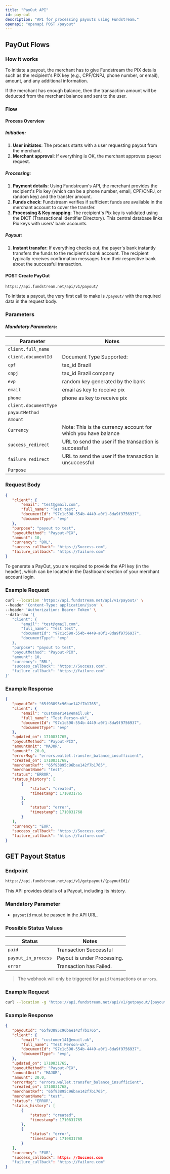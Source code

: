 ```yaml
---
title: "PayOut API"
id: pay-out
description: "API for processing payouts using Fundstream."
openapi: "openapi POST /payout"
---
```


## PayOut Flows

### How it works
To initiate a payout, the merchant has to give Fundstream the PIX details such as the recipient's PIX key (e.g., CPF/CNPJ, phone number, or email), amount, and any additional information.

If the merchant has enough balance, then the transaction amount will be deducted from the merchant balance and sent to the user.


### Flow

#### **Process Overview**
##### **Initiation:**
1. **User initiates**: The process starts with a user requesting payout from the merchant.
2. **Merchant approval**: If everything is OK, the merchant approves payout request.

##### **Processing:**
1. **Payment details**: Using Fundstream's API, the merchant provides the recipient's Pix key (which can be a phone number, email, CPF/CNPJ, or random key) and the transfer amount.
2. **Funds check**: Fundstream verifies if sufficient funds are available in the merchant account to cover the transfer.
3. **Processing & Key mapping**: The recipient's Pix key is validated using the DICT (Transactional Identifier Directory). This central database links Pix keys with users' bank accounts.

##### **Payout:**
1. **Instant transfer**: If everything checks out, the payer's bank instantly transfers the funds to the recipient's bank account. The recipient typically receives confirmation messages from their respective bank about the successful transaction.

#### **POST Create PayOut**
```bash
https://api.fundstream.net/api/v1/payout/
```
To initiate a payout, the very first call to make is `/payout/` with the required data in the request body.

### Parameters

##### Mandatory Parameters:
| Parameter | Notes |
|-----------|-------|
| `client.full_name` |  |
| `client.documentId` | Document Type Supported:  
| `cpf` | tax_id Brazil |
| `cnpj` | tax_id Brazil company |
| `evp` | random key generated by the bank |
| `email` | email as key to receive pix |
| `phone` | phone as key to receive pix |
| `client.documentType` |  |
| `payoutMethod` |  |
| `Amount` |  |
| `Currency` | Note: This is the currency account for which you have balance |
| `success_redirect` | URL to send the user if the transaction is successful |
| `failure_redirect` | URL to send the user if the transaction is unsuccessful |
| `Purpose` |  |

### **Request Body**
```json
{
   "client": {
       "email": "test@gmail.com",
       "full_name": "Test test",
       "documentId": "97c1c590-554b-4449-a0f1-8da9f9756937",
       "documentType": "evp"
   },
   "purpose": "payout to test",
   "payoutMethod": "Payout-PIX",
   "amount": 10,
   "currency": "BRL",
   "success_callback": "https://Success.com",
   "failure_callback": "https://failure.com"
}
```
To generate a PayOut, you are required to provide the API key (in the header), which can be located in the Dashboard section of your merchant account login.

### **Example Request**
```bash
curl --location 'https://api.fundstream.net/api/v1/payout/' \
--header 'Content-Type: application/json' \
--header 'Authorization: Bearer Token' \
--data-raw '{
   "client": {
       "email": "test@gmail.com",
       "full_name": "Test test",
       "documentId": "97c1c590-554b-4449-a0f1-8da9f9756937",
       "documentType": "evp"
   },
   "purpose": "payout to test",
   "payoutMethod": "Payout-PIX",
   "amount": 10,
   "currency": "BRL",
   "success_callback": "https://Success.com",
   "failure_callback": "https://failure.com"
}'
```

### **Example Response**
```json
{
   "payoutId": "65f93895c96bae142f7b1765",
   "client": {
       "email": "customer141@email.uk",
       "full_name": "Test Person-uk",
       "documentId": "97c1c590-554b-4449-a0f1-8da9f9756937",
       "documentType": "evp"
   },
   "updated_on": 1710831765,
   "payoutMethod": "Payout-PIX",
   "amountUnit": "MAJOR",
   "amount": 20.0,
   "errorMsg": "errors.wallet.transfer_balance_insufficient",
   "created_on": 1710831768,
   "merchantRef": "65f93895c96bae142f7b1765",
   "merchantName": "test",
   "status": "ERROR",
   "status_history": [
       {
           "status": "created",
           "timestamp": 1710831765
       },
       {
           "status": "error",
           "timestamp": 1710831768
       }
   ],
   "currency": "EUR",
   "success_callback": "https://Success.com",
   "failure_callback": "https://failure.com"
}
```

## **GET Payout Status**

### **Endpoint**
```bash
https://api.fundstream.net/api/v1/getpayout/{payoutId}/
```
This API provides details of a Payout, including its history.

### **Mandatory Parameter**
- `payoutId` must be passed in the API URL.

### **Possible Status Values**
| Status | Notes |
|--------|-------|
| `paid` | Transaction Successful |
| `payout_in_process` | Payout is under Processing. |
| `error` | Transaction has Failed. |

> The webhook will only be triggered for `paid` transactions or `errors`.

### **Example Request**
```bash
curl --location -g 'https://api.fundstream.net/api/v1/getpayout/{payoutId}/'
```
### **Example Response**
```json
{
   "payoutId": "65f93895c96bae142f7b1765",
   "client": {
       "email": "customer141@email.uk",
       "full_name": "Test Person-uk",
       "documentId": "97c1c590-554b-4449-a0f1-8da9f9756937",
       "documentType": "evp",
   },
   "updated_on": 1710831765,
   "payoutMethod": "Payout-PIX",
   "amountUnit": "MAJOR",
   "amount": 20.0,
   "errorMsg": "errors.wallet.transfer_balance_insufficient",
   "created_on": 1710831768,
   "merchantRef": "65f93895c96bae142f7b1765",
   "merchantName": "test",
   "status": "ERROR",
   "status_history": [
       {
           "status": "created",
           "timestamp": 1710831765
       },
       {
           "status": "error",
           "timestamp": 1710831768
       }
   ],
   "currency": "EUR",
   "success_callback": https: //Success.com
   "failure_callback": "https://failure.com"
}
```